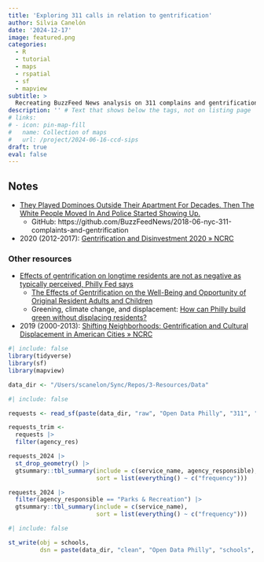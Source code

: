 ```yaml
---
title: 'Exploring 311 calls in relation to gentrification'
author: Silvia Canelón
date: '2024-12-17'
image: featured.png
categories:
  - R
  - tutorial
  - maps
  - rspatial
  - sf
  - mapview
subtitle: >
  Recreating BuzzFeed News analysis on 311 complains and gentrification.
description: '' # Text that shows below the tags, not on listing page
# links:
# - icon: pin-map-fill
#   name: Collection of maps
#   url: /project/2024-06-16-ccd-sips
draft: true
eval: false
---
```



## Notes

- [They Played Dominoes Outside Their Apartment For Decades. Then The White People Moved In And Police Started Showing Up.](https://www.buzzfeednews.com/article/lamvo/gentrification-complaints-311-new-york)
  - GitHub: https://github.com/BuzzFeedNews/2018-06-nyc-311-complaints-and-gentrification
- 2020 (2012-2017): [Gentrification and Disinvestment 2020 » NCRC](https://ncrc.org/gentrification20/#elementor-toc__heading-anchor-3)


### Other resources

- [Effects of gentrification on longtime residents are not as negative as typically perceived, Philly Fed says](https://www.inquirer.com/real-estate/housing/philadelphia-federal-reserve-bank-study-gentrification-change-original-neighborhood-residents-poverty-education-20190716.html)
  - [The Effects of Gentrification on the Well-Being and Opportunity of Original Resident Adults and Children](https://www.philadelphiafed.org/community-development/housing-and-neighborhoods/the-effects-of-gentrification-on-the-well-being-and-opportunity-of-original-resident)
  - Greening, climate change, and displacement: [How can Philly build green without displacing residents?](https://www.inquirer.com/science/climate/gentrification-green-development-infrastructure-climate-change-heat-20230810.html)
- 2019 (2000-2013): [Shifting Neighborhoods: Gentrification and Cultural Displacement in American Cities » NCRC](https://ncrc.org/gentrification/)



```r
#| include: false
library(tidyverse)
library(sf)
library(mapview)

data_dir <- "/Users/scanelon/Sync/Repos/3-Resources/Data"
```

```r
#| include: false

requests <- read_sf(paste(data_dir, "raw", "Open Data Philly", "311", "requests_2024", "public_cases_fc.shp", sep = "/"))

```

```r
requests_trim <-
  requests |> 
  filter(agency_res)

requests_2024 |> 
  st_drop_geometry() |> 
  gtsummary::tbl_summary(include = c(service_name, agency_responsible),
                         sort = list(everything() ~ c("frequency")))

requests_2024 |> 
  filter(agency_responsible == "Parks & Recreation") |> 
  gtsummary::tbl_summary(include = c(service_name),
                         sort = list(everything() ~ c("frequency")))
```

```r
#| include: false

st_write(obj = schools,
         dsn = paste(data_dir, "clean", "Open Data Philly", "schools", "schools_parcels.gpkg", sep = "/"))
```

